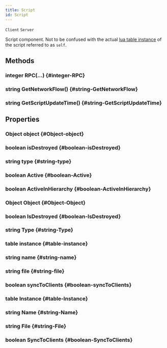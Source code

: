 ```yaml
---
title: Script
id: Script
---
```

`Client`
`Server`

Script component. Not to be confused with the actual [lua table instance](ScriptInstance) of the script referred to as `self`.

## Methods

### integer RPC(...) {#integer-RPC}

### string GetNetworkFlow() {#string-GetNetworkFlow}

### string GetScriptUpdateTime() {#string-GetScriptUpdateTime}

## Properties

### Object object {#Object-object}

### boolean isDestroyed {#boolean-isDestroyed}

### string type {#string-type}

### boolean Active {#boolean-Active}

### boolean ActiveInHierarchy {#boolean-ActiveInHierarchy}

### Object Object {#Object-Object}

### boolean IsDestroyed {#boolean-IsDestroyed}

### string Type {#string-Type}

### table instance {#table-instance}

### string name {#string-name}

### string file {#string-file}

### boolean syncToClients {#boolean-syncToClients}

### table Instance {#table-Instance}

### string Name {#string-Name}

### string File {#string-File}

### boolean SyncToClients {#boolean-SyncToClients}

